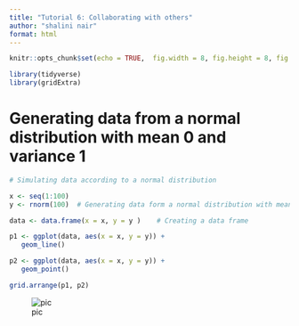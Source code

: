 ```yaml
---
title: "Tutorial 6: Collaborating with others"
author: "shalini nair"
format: html
---
```


```r
knitr::opts_chunk$set(echo = TRUE,  fig.width = 8, fig.height = 8, fig.align = "center")
```

```r
library(tidyverse)
library(gridExtra)
```

# Generating data from a normal distribution with mean 0 and variance 1
```r
# Simulating data according to a normal distribution

x <- seq(1:100)
y <- rnorm(100)  # Generating data form a normal distribution with mean 0 and variance  1

data <- data.frame(x = x, y = y )    # Creating a data frame

p1 <- ggplot(data, aes(x = x, y = y)) +
   geom_line()

p2 <- ggplot(data, aes(x = x, y = y)) +
   geom_point()

grid.arrange(p1, p2)
```


![pic](pic.png)
